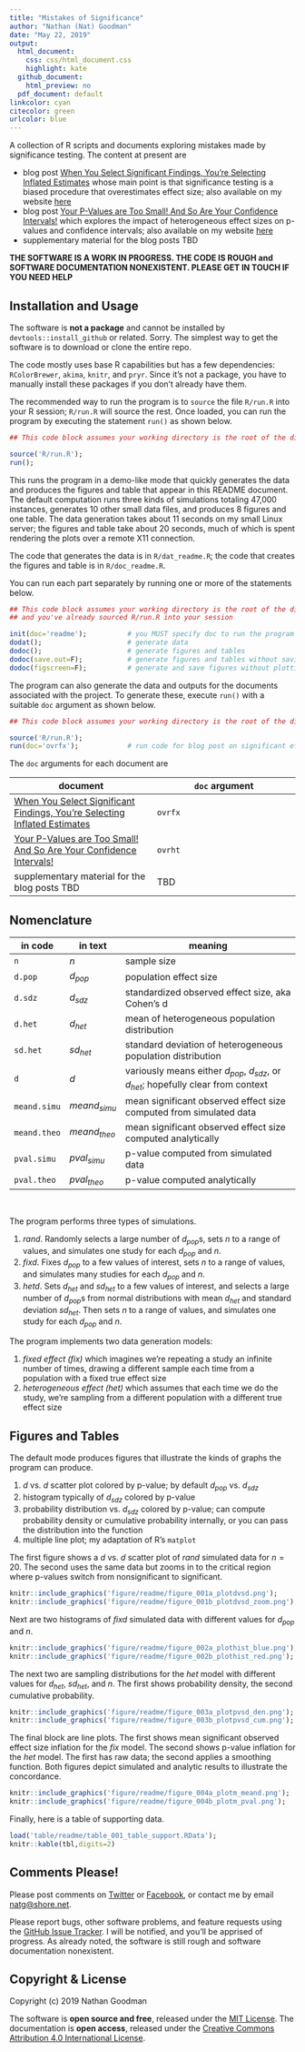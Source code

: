 ```yaml
---
title: "Mistakes of Significance"
author: "Nathan (Nat) Goodman"
date: "May 22, 2019"
output:
  html_document:
    css: css/html_document.css
    highlight: kate
  github_document:
    html_preview: no
  pdf_document: default
linkcolor: cyan
citecolor: green
urlcolor: blue
---
```

<!-- README.md is generated from README.Rmd. Please edit that file -->

A collection of R scripts and documents exploring mistakes made by significance testing. The content at present are

- blog post [When You Select Significant Findings, You’re Selecting Inflated Estimates](https://replicationnetwork.com/2019/02/16/goodman-when-youre-selecting-significant-findings-youre-selecting-inflated-estimates/) whose main point is that significance testing is a biased procedure that overestimates effect size; also available on my website [here](https://natgoodman.github.io/misig/ovrfx.stable.html)
- blog post [Your P-Values are Too Small! And So Are Your Confidence Intervals!](https://replicationnetwork.com/2019/05/01/your-p-values-are-too-small-and-so-are-your-confidence-intervals/) which explores the impact of heterogeneous effect sizes on p-values and confidence intervals; also available on my website [here](https://natgoodman.github.io/misig/ovrht.stable.html)
- supplementary material for the blog posts TBD

**THE SOFTWARE IS A WORK IN PROGRESS. THE CODE IS ROUGH and SOFTWARE DOCUMENTATION NONEXISTENT. PLEASE GET IN TOUCH IF YOU NEED HELP**

## Installation and Usage

The software is **not a package** and cannot be installed by `devtools::install_github` or related. Sorry. The simplest way to get the software is to download or clone the entire repo.

The code mostly uses base R capabilities but has a few dependencies: `RColorBrewer`, `akima`, `knitr`, and `pryr`. Since it's not a package, you have to manually install these packages if you don't already have them.

The recommended way to run the program is to `source` the file `R/run.R` into your R session; `R/run.R` will source the rest. Once loaded, you can run the program by executing the statement `run()` as shown below.

``` r
## This code block assumes your working directory is the root of the distribution

source('R/run.R');
run();
```

This runs the program in a demo-like mode that quickly generates the data and produces the figures and table that appear in this README document. The default computation runs three kinds of simulations totaling 47,000 instances, generates 10 other small data files, and produces 8 figures and one table. The data generation takes about 11 seconds on my small Linux server; the figures and table take about 20 seconds, much of which is spent rendering the plots over a remote X11 connection. 

The code that generates the data is in `R/dat_readme.R`; the code that creates the figures and table is in `R/doc_readme.R`.

You can run each part separately by running one or more of the statements below.

``` r
## This code block assumes your working directory is the root of the distribution
## and you've already sourced R/run.R into your session

init(doc='readme');          # you MUST specify doc to run the program in pieces
dodat();                     # generate data
dodoc();                     # generate figures and tables
dodoc(save.out=F);           # generate figures and tables without saving them
dodoc(figscreen=F);          # generate and save figures without plotting to screen. much faster!
```

The program can also generate the data and outputs for the documents associated with the project. To generate these, execute `run()` with a suitable `doc` argument as shown below.

``` r
## This code block assumes your working directory is the root of the distribution.

source('R/run.R');
run(doc='ovrfx');            # run code for blog post on significant effect size inflation
```

The `doc` arguments for each document are 

| document | `doc` argument |
| -------------------------- | -------------------------- |
| [When You Select Significant Findings, You’re Selecting Inflated Estimates](https://replicationnetwork.com/2019/02/16/goodman-when-youre-selecting-significant-findings-youre-selecting-inflated-estimates/) | `ovrfx` |
| [Your P-Values are Too Small! And So Are Your Confidence Intervals!](https://replicationnetwork.com/2019/05/01/your-p-values-are-too-small-and-so-are-your-confidence-intervals/) | `ovrht` |
| supplementary material for the blog posts TBD | TBD |

## Nomenclature

| in code | in text | meaning |
| ---------- | ---------- | --------------------------------------------------------------- |
| `n` | $n$ | sample size |
| `d.pop` | $d_{pop}$ | population effect size |
| `d.sdz` | $d_{sdz}$ | standardized observed effect size, aka Cohen's d |
| `d.het` | $d_{het}$ | mean of heterogeneous population distribution |
| `sd.het` | $sd_{het}$ | standard deviation of heterogeneous population distribution |
| `d` | $d$ | variously means either $d_{pop}$, $d_{sdz}$, or $d_{het}$; hopefully clear from context |
| `meand.simu` | $meand_{simu}$ | mean significant observed effect size computed from simulated data |
| `meand.theo` | $meand_{theo}$ | mean significant observed effect size computed analytically |
| `pval.simu` | $pval_{simu}$ | p-value computed from simulated data |
| `pval.theo` | $pval_{theo}$ | p-value computed analytically |
<br/>

The program performs three types of simulations.

1. *rand*. Randomly selects a large number of $d_{pop}$s, sets $n$ to a range of values, and simulates one study for each $d_{pop}$ and $n$.
2. *fixd*. Fixes $d_{pop}$ to a few values of interest, sets $n$ to a range of values, and simulates many studies for each $d_{pop}$ and $n$.
3. *hetd*. Sets $d_{het}$ and $sd_{het}$ to a few values of interest, and selects a large number of $d_{pop}$s from normal distributions with mean $d_{het}$ and standard deviation $sd_{het}$. Then sets $n$ to a range of values, and simulates one study for each $d_{pop}$ and $n$.

The program implements two data generation models: 

1. *fixed effect (fix)* which imagines we're repeating a study an infinite number of times, drawing a different sample each time from a population with a fixed true effect size
2. *heterogeneous effect (het)*  which assumes that each time we do the study, we’re sampling from a different population with a different true effect size

## Figures and Tables

The default mode produces figures that illustrate the kinds of graphs the program can produce.

1. $d$ vs. $d$ scatter plot colored by p-value; by default $d_{pop}$ vs. $d_{sdz}$
2. histogram typically of $d_{sdz}$ colored by p-value
3. probability distribution vs. $d_{sdz}$ colored by p-value; can compute probability density or cumulative probability internally, or you can pass the distribution into the function
4. multiple line plot; my adaptation of R's `matplot`

The first figure shows a $d$ vs. $d$ scatter plot of *rand* simulated data for $n=20$. The second uses the same data but zooms in to the critical region where p-values switch from nonsignificant to significant.

```r
knitr::include_graphics('figure/readme/figure_001a_plotdvsd.png');
knitr::include_graphics('figure/readme/figure_001b_plotdvsd_zoom.png');
```

Next are two histograms of *fixd* simulated data with different values for $d_{pop}$ and $n$.

```r
knitr::include_graphics('figure/readme/figure_002a_plothist_blue.png');
knitr::include_graphics('figure/readme/figure_002b_plothist_red.png');
```

The next two are sampling distributions for the *het* model with different values for $d_{het}$, $sd_{het}$, and $n$. The first shows probability density, the second cumulative probability.

```r
knitr::include_graphics('figure/readme/figure_003a_plotpvsd_den.png');
knitr::include_graphics('figure/readme/figure_003b_plotpvsd_cum.png');
```

The final block are line plots. The first shows mean significant observed effect size inflation for the *fix* model. The second shows p-value inflation for the *het* model. The first has raw data; the second applies a smoothing function. Both figures depict simulated and analytic results to illustrate the concordance.

```r
knitr::include_graphics('figure/readme/figure_004a_plotm_meand.png');
knitr::include_graphics('figure/readme/figure_004b_plotm_pval.png');
```

Finally, here is a table of supporting data.

```r
load('table/readme/table_001_table_support.RData');
knitr::kable(tbl,digits=2)
```

## Comments Please!

Please post comments on [Twitter](https://twitter.com/gnatgoodman) or [Facebook](https://www.facebook.com/nathan.goodman.3367), or contact me by email [natg@shore.net](mailto:natg@shore.net). 

Please report bugs, other software problems, and feature requests using the [GitHub Issue Tracker](https://github.com/natgoodman/effit/issues). I will be notified, and you'll be apprised of progress. As already noted, the software is still rough and software documentation nonexistent.

## Copyright & License

Copyright (c) 2019 Nathan Goodman

The software is **open source and free**, released under the [MIT License](https://opensource.org/licenses/MIT). The documentation is **open access**, released under the [Creative Commons Attribution 4.0 International License](https://creativecommons.org/licenses/by/4.0).
